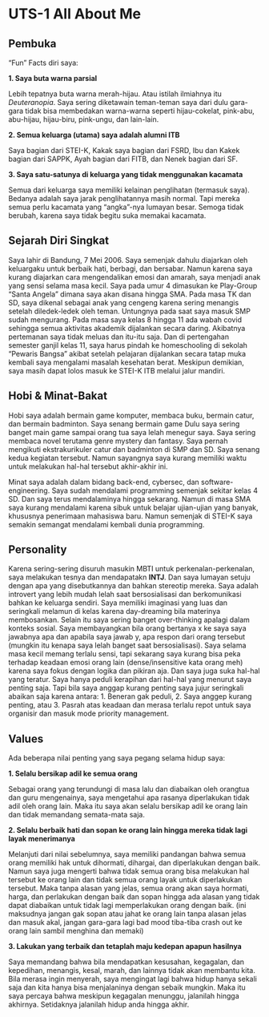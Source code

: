 # UTS-1 All About Me

## **Pembuka**

"Fun" Facts diri saya:

**1. Saya buta warna parsial**

Lebih tepatnya buta warna merah-hijau. Atau istilah ilmiahnya itu *Deuteranopia*. Saya sering diketawain teman-teman saya dari dulu gara-gara tidak bisa membedakan warna-warna seperti hijau-cokelat, pink-abu, abu-hijau, hijau-biru, pink-ungu, dan lain-lain.

**2. Semua keluarga (utama) saya adalah alumni ITB**

Saya bagian dari STEI-K, Kakak saya bagian dari FSRD, Ibu dan Kakek bagian dari SAPPK, Ayah bagian dari FITB, dan Nenek bagian dari SF.

**3. Saya satu-satunya di keluarga yang tidak menggunakan kacamata**

Semua dari keluarga saya memiliki kelainan penglihatan (termasuk saya). Bedanya adalah saya jarak penglihatannya masih normal. Tapi mereka semua perlu kacamata yang "angka"-nya lumayan besar. Semoga tidak berubah, karena saya tidak begitu suka memakai kacamata.


## **Sejarah Diri Singkat**

Saya lahir di Bandung, 7 Mei 2006. Saya semenjak dahulu diajarkan oleh keluargaku untuk berbaik hati, berbagi, dan bersabar. Namun karena saya kurang diajarkan cara mengendalikan emosi dan amarah, saya menjadi anak yang sensi selama masa kecil. Saya pada umur 4 dimasukan ke Play-Group "Santa Angela" dimana saya akan disana hingga SMA. Pada masa TK dan SD, saya dikenal sebagai anak yang cengeng karena sering menangis setelah diledek-ledek oleh teman. Untungnya pada saat saya masuk SMP sudah mengurang. Pada masa saya kelas 8 hingga 11 ada wabah covid sehingga semua aktivitas akademik dijalankan secara daring. Akibatnya pertemanan saya tidak meluas dan itu-itu saja. Dan di pertengahan semester ganjil kelas 11, saya harus pindah ke homeschooling di sekolah "Pewaris Bangsa" akibat setelah pelajaran dijalankan secara tatap muka kembali saya mengalami masalah kesehatan berat. Meskipun demikian, saya masih dapat lolos masuk ke STEI-K ITB melalui jalur mandiri.

## **Hobi & Minat-Bakat**

Hobi saya adalah bermain game komputer, membaca buku, bermain catur, dan bermain badminton. Saya senang bermain game Dulu saya sering banget main game sampai orang tua saya lelah menegur saya. Saya sering membaca novel terutama genre mystery dan fantasy. Saya pernah mengikuti ekstrakurikuler catur dan badminton di SMP dan SD. Saya senang kedua kegiatan tersebut. Namun sayangnya saya kurang memiliki waktu untuk melakukan hal-hal tersebut akhir-akhir ini.

Minat saya adalah dalam bidang back-end, cybersec, dan software-engineering. Saya sudah mendalami programming semenjak sekitar kelas 4 SD. Dan saya terus mendalaminya hingga sekarang. Namun di masa SMA saya kurang mendalami karena sibuk untuk belajar ujian-ujian yang banyak, khususnya penerimaan mahasiswa baru. Namun semenjak di STEI-K saya semakin semangat mendalami kembali dunia programming.

## **Personality**

Karena sering-sering disuruh masukin MBTI untuk perkenalan-perkenalan, saya melakukan tesnya dan mendapatakn **INTJ**. Dan saya lumayan setuju dengan apa yang disebutkannya dan bahkan stereotip mereka. Saya adalah introvert yang lebih mudah lelah saat bersosialisasi dan berkomunikasi bahkan ke keluarga sendiri. Saya memiliki imaginasi yang luas dan seringkali melamun di kelas karena day-dreaming bila materinya membosankan. Selain itu saya sering banget over-thinking apalagi dalam konteks sosial. Saya membayangkan bila orang bertanya x ke saya saya jawabnya apa dan apabila saya jawab y, apa respon dari orang tersebut (mungkin itu kenapa saya lelah banget saat bersosialisasi). Saya selama masa kecil memang terlalu sensi, tapi sekarang saya kurang bisa peka terhadap keadaan emosi orang lain (dense/insensitive kata orang meh) karena saya fokus dengan logika dan pikiran aja. Dan saya juga suka hal-hal yang teratur. Saya hanya peduli kerapihan dari hal-hal yang menurut saya penting saja. Tapi bila saya anggap kurang penting saya jujur seringkali abaikan saja karena antara: 1. Beneran gak peduli, 2. Saya anggep kurang penting, atau 3. Pasrah atas keadaan dan merasa terlalu repot untuk saya organisir dan masuk mode priority management.

## **Values**

Ada beberapa nilai penting yang saya pegang selama hidup saya:

**1. Selalu bersikap adil ke semua orang**

Sebagai orang yang terundungi di masa lalu dan diabaikan oleh orangtua dan guru mengenainya, saya mengetahui apa rasanya diperlakukan tidak adil oleh orang lain. Maka itu saya akan selalu bersikap adil ke orang lain dan tidak memandang semata-mata saja.

**2. Selalu berbaik hati dan sopan ke orang lain hingga mereka tidak lagi layak menerimanya**

Melanjuti dari nilai sebelumnya, saya memiliki pandangan bahwa semua orang memiliki hak untuk dihormati, dihargai, dan diperlakukan dengan baik. Namun saya juga mengerti bahwa tidak semua orang bisa melakukan hal tersebut ke orang lain dan tidak semua orang layak untuk diperlakukan tersebut. Maka tanpa alasan yang jelas, semua orang akan saya hormati, harga, dan perlakukan dengan baik dan sopan hingga ada alasan yang tidak dapat diabaikan untuk tidak lagi memperlakukan orang dengan baik. 
(ini maksudnya jangan gak sopan atau jahat ke orang lain tanpa alasan jelas dan masuk akal, jangan gara-gara lagi bad mood tiba-tiba crash out ke orang lain sambil menghina dan memaki)

**3. Lakukan yang terbaik dan tetaplah maju kedepan apapun hasilnya**

Saya memandang bahwa bila mendapatkan kesusahan, kegagalan, dan kepedihan, menangis, kesal, marah, dan lainnya tidak akan membantu kita. Bila merasa ingin menyerah, saya mengingat lagi bahwa hidup hanya sekali saja dan kita hanya bisa menjalaninya dengan sebaik mungkin. Maka itu saya percaya bahwa meskipun kegagalan menunggu, jalanilah hingga akhirnya. Setidaknya jalanilah hidup anda hingga akhir.